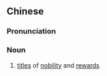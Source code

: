 {{also|爵赏}}
==Chinese==
{{zh-forms|s=爵赏}}

===Pronunciation===
{{zh-pron
|m=juéshǎng
|cat=n
}}

===Noun===
{{zh-noun}}

# {{lb|zh|archaic}} [[title]]s of [[nobility]] and [[reward]]s